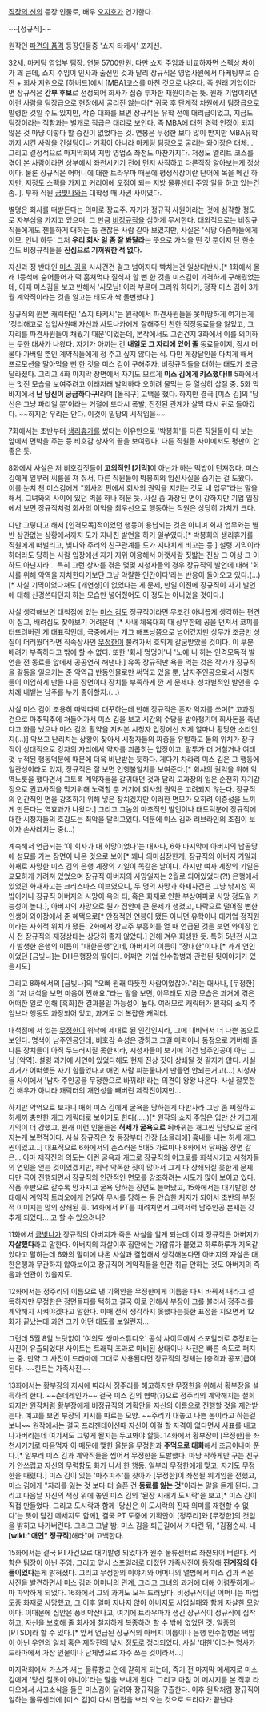 [[직장의 신]]의 등장 인물로, 배우 [[오지호]]가 연기한다.

~~[정규직]~~

원작인 [[파견의 품격]] 등장인물중 '쇼지 타케시' 포지션. 

32세. 마케팅 영업부 팀장. 연봉 5700만원. 다만 쇼지 주임과 비교하자면 스펙상 차이가 꽤 큰데, 쇼지 주임이 인사과 출신인 것과 달리 장규직은 영업사원에서 마케팅부로 승진 + 회사 지원으로 [하버드]에서 [MBA]코스를 마친 것으로 나온다. 즉 원래 기업이라면 장규직은 '''간부 후보'''로 선정되어 회사가 집중 투자한 재원이라는 뜻. 원래 기업이라면 이런 사람을 팀장급으로 현장에서 굴리진 않는다[* 귀국 후 단계적 차원에서 팀장급으로 발령한 것일 수도 있지만, 작중 대화를 보면 장규직은 유학 전에 대리급이었고, 지금도 팀장이라는 직함과는 별개로 직급은 대리로 보인다. 즉 MBA에 대한 경력 인정이 되지 않은 것 마냥 이렇다 할 승진이 없었다는 것. 연봉은 무정한 보다 많이 받지만 MBA유학까지 시킨 사람을 컨설팅이나 기획이 아니라 마케팅 팀장으로 굴리는 와이장은 대체... 그리고 결정적으로 마지막회의 지방 영업소 좌천도 마찬가지다. 저정도 엘리트 코스를 겪어 본 사람이라면 상부에서 좌천시키기 전에 먼저 사직하고 다른직장 알아보는게 정상이다. 물론 장규직은 어머니에 대한 트라우마 때문에 평생직장이란 단어에 목을 메긴 하지만, 저정도 스펙을 가지고 커리어에 오점이 되는 지방 물류센터 주임 일을 하고 있는건 좀..]. 부하 직원 [[금빛나]]와는 대학생 때 사귄 사이였다.

별명은 회사를 떠받든다는 의미로 장교주. 자기가 정규직 사원이라는 것에 심각할 정도로 자부심을 가지고 있으며, 그 만큼 [[비정규직]]을 심하게 무시한다. 대외적으로는 비정규직들에게도 젠틀하게 대하는 등 괜찮은 사람 같아 보였지만, 사실은 '식당 아줌마들에게 이모, 언니 하듯' 그저 '''우리 회사 일 좀 잘 봐달라'''는 뜻으로 가식을 떤 것 뿐이지 단 한순간도 비정규직들을 '''진심으로 기꺼워한 적 없다.''' 

자신과 정 반대인 [[미스 김]]을 사사건건 걸고 넘어지다 빡치는건 일상다반사.[* 1화에서 몰래 1등석에 숨어들어가 떡 훔쳐먹다 질식사 할 뻔 한 것을 미스김이 과격하게 구해줬었는데, 이때 미스김을 보고 반해서 '사모님!'이라 부르며 그리워 하다가, 정작 미스 김이 3개월 계약직이라는 것을 알고는 태도가 싹 돌변했다.]

장규직의 원본 캐릭터인 '쇼지 타케시'는 원작에서 파견사원들을 못마땅하게 여기는게 '정리해고로 십입사원때 자신과 사토나카에게 잘해주던 친한 직장동료들을 잃었고, 그 자리를 파견사원들이 채웠기 때문'이었는데, 본작에서도 그런건지 3화에서 이를 의미하는 듯한 대사가 나왔다. 자기가 아끼는 건 '''내일도 그 자리에 있어 줄''' 동료들이지, 잠시 머물다 가버릴 뿐인 계약직들에게 정 주고 싶지 않다는 식. 다만 게장달인을 다치게 해서 프로모션을 말아먹을 뻔 한 것을 미스 김이 구해주자, 비정규직들을 대하는 태도가 조금 달라졌다. 그리고 4화 마지막 장면에서 자기도 모르게 '''미스 김에게 키스했다!!!''' 5화에서는 멋진 모습을 보여주려고 이래저래 발악하다 오히려 물먹는 등 열심히 삽질 중. 5화 막바지에서 '''난 당신이 궁금하다구!'''라며 [돌직구] 고백을 했다. 하지만 결국 [미스 김]의 '당신은 그냥 파리일 뿐'이라는 거절에 또다시 폭발, 진전된 관계가 살짝 다시 뒤로 돌아갔다. ~~하지만 우리는 안다. 이것이 밀당의 시작임을~~

7화에서는 초반부터 [[생리휴가]]를 썼다는 이유만으로 '박봉희'를 다른 직원들이 다 보는 앞에서 면박을 주는 등 비호감 상사의 끝을 보여줬다. 다른 직원들 사이에서도 평판이 안좋은 듯.

8화에서 사실은 저 비호감짓들이 '''고의적인 [기믹]'''이 아닌가 하는 떡밥이 던져졌다. 미스 김에게 일부러 씨름을 져 줘서, 다른 직원들이 박봉희의 임신사실을 숨기는 걸 도왔다. 이를 눈치 챈 미스김에게 "회사의 편에서 회사의 권익을 지키는 것도 내 업무"라는 말을 해서, 그녀와의 사이에 있던 벽을 하나 허문 듯. 사실 좀 과장된 면이 강하지만 기업 입장에서 보면 장규직처럼 회사의 이익을 최우선으로 행동하는 직원은 상당히 가치가 크다. 

다만 그렇다고 해서 [인격모독]적이었던 행동이 용납되는 것은 아니며 회사 업무와는 별반 상관없는 상황에서까지 도가 지나친 발언을 하기 일쑤였다.[* 박봉희의 생리휴가를 직원에게 떠벌리고, 빛나와 주리의 친구관계를 도가 지나치게 비꼬는 등.] 설령 기믹이라 하더라도 당하는 사람 입장에선 자기 지위 이용해서 아랫사람 짓밟는 진상 그 이상 그 이하도 아닌지라... 특히 그런 상사를 겪은 몇몇 시청자들의 경우 장규직의 발언에 대해 '회사를 위해 악역을 자처한다기보단 그냥 악랄한 인간이다'라는 반응이 돌아오고 있다.(...)[* 사실 기믹이었다쳐도 [개연성]이 없었다는 게 문제, 만일 이전에 장규직이 자기 발언에 대해 신경쓴다던지 하는 모습만 넣어줬어도 이 정도는 아니었을 것이다.]

사실 생각해보면 대척점에 있는 [[미스 김]]도 정규직이라면 무조건 아니꼽게 생각하는 편견이 짙고, 배려심도 찾아보기 어려운데 [* 사내 체육대회 때 상무한테 공을 던져서 코피를 터뜨려버린 게 대표적인데, 극중에서는 개그 해프닝쯤으로 넘어갔지만 상무가 조금만 성질이 더러웠더라면 직속상사인 [[무정한]]이 불려가서 호되게 갈굼받았을 것이다. 이 부분 배려가 부족하다고 밖에 할 수 없다. 또한 '회사 멍멍이'니 '노예'니 하는 인격모독적 발언을 전 동료들 앞에서 공공연히 해댄다.] 유독 장규직만 욕을 먹는 것은 작가가 장규직을 갈등을 일으키는 준 악역급 반동인물로만 써먹고 있을 뿐, 남자주인공으로서 시청자들이 이입하게 만들 다른 장면이나 장치를 부족하게 깐 게 문제다. 성차별적인 발언을 수차례 내뱉는 남주를 누가 좋아할지.(...)

사실 미스 김이 조용히 따박따박 대꾸하는데 반해 장규직은 혼자 억지를 쓰며[* 고과장 건으로 마추픽추에 쳐들어가서 미스 김을 보고 시간외 수당을 받아챙기며 회사돈을 축낸다고 화를 냈으나 미스 김의 활약을 지켜본 시청자 입장에선 저게 얼마나 황당한 소리인지(...)]  악쓰고 난리치는 상황이 잦아서 시청자들의 짜증을 유발하고 둘의 위치가 장규직이 상대적으로 강자의 자리에서 약자를 괴롭히는 입장이고, 말투가 더 거칠거나 여태껏 누적된 행동덕분에 때문에 더욱 비난받는 듯하다. 게다가 차라리 미스 김은 그 행동에 일관성이라도 있지, 장규직은 잘 보면 언행불일치를 보여준다.[* 회사의 권익을 위해 악역노릇을 했다면서 그토록 계약자들을 갈궈대던 것과 달리 고과장의 일은 순전히 자기감정으로 권고사직을 막기위해 노력할 뿐 거기에 회사의 권익은 고려되지 않는다. 장규직의 인간적인 면을 강조하기 위해 넣은 장치겠지만 이러한 면모가 오히려 이중성을 느끼게 만든다는 역효과가 나왔다.] 그리고 그놈의 마초적인 발언이나 태도덕분에 장규직에 대한 시청자들의 호감도는 최악을 달리고있다. 덕분에 미스 김과 러브라인의 조짐이 보이자 손사레치는 중(...) 

계속해서 언급되는 '이 회사가 내 희망이었다'는 대사나, 6화 마지막에 아버지의 납골당에 성묘를 가는 장면이 나온 것으로 보아[* 꽤나 의미심장한게, 장규직의 아버지 기일과 화재로 사망한 미스 김의 은행 계장의 기일이 똑같은 날이다. 하지만 여자 계장의 기일은 교묘하게 가려져 있었으며 장규직 아버지의 사망일자는 2월로 되어있었다(?!) 은행에서 있었던 화재사고는 크리스마스 이브였으니, 두 명의 사망과 화재사건은 그냥 낚시성 떡밥이거나 장규직 아버지의 사망이 옥의 티, 혹은 화재로 인한 부상여파로 사망 정도일 가능성이 높다.], 아버지의 사망으로 뭔가 집안에 큰 문제가 생겼고, 나락으로 떨어질 뻔한 인생이 와이장에서 준 혜택으로[* 안정적인 연봉이 됐든 아니면 유학이나 대기업 정직원이라는 사회적 위치가 됐든. 2화에서 장교주 부흥회를 열 때 언급된 것을 보면 와이장 입사 전 장규직의 재정상태는 상당히 좋지 않았다.] 인해 겨우 회생한 듯. 특히 5년전 사고가 발생한 은행의 이름이 "대한은행"인데, 아버지의 이름이 "장대한"이다.[* 과거 연인이었던 [금빛나]는 DH은행장의 딸이다. 어쩌면 기업 인수합병과 관련된 뒷이야기가 있을지도]

그리고 8화에서의 [금빛나]의 "오빠 원래 따뜻한 사람이었잖아."라는 대사나, [무정한]의 "저 녀석을 보면 마음이 짠해요."라는 말을 보면, 아무래도 지금 모습은 과거에 겪은 어떠한 일로 인해 [흑화]한 결과물일 가능성이 높다. 여러모로 캐릭터가 원작의 쇼지 주임보다 행동도 과장되어 있고, 과거도 더 복잡한 캐릭터.

대척점에 서 있는 [[무정한]]이 워낙에 제대로 된 인간인지라, 그에 대비돼서 더 나쁜 놈으로 보인다. 명색이 남주인공인데, 비호감 속성은 강하고 그걸 매력이나 동정으로 커버해 줄 다른 장치들이 아직 두드러지질 못한지라, 시청자들이 보기에 이건 남주인공이 아닌 그냥 [악역]. 설령 과거에 사연이 있었다해도 현재 진상 짓이 상쇄될 것 같지가 않다. 사실 과거가 어떠했든 자기 힘들었다고 애먼 사람 피눈물나게 만들면 안되는거고(...) 시청자들 사이에서 '남자 주인공을 무정한으로 바꿔라!'라는 의견이 왕왕 나온다. 사실 잘못한건 배우가 아니라 캐릭터의 개연성을 빼버린 제작진이지만...


하지만 악역으로 보자니 매회 미스 김에게 굴욕을 당하는게 다반사라 그냥 좀 찌질하고 허세끼 충만한 개그 캐릭터로 보이기도 한다(.....)[* 원작의 쇼지 주임은 입만 산 개그캐 기믹이 더 강했고, 원래 이런 인물들은 '''허세가 굴욕으로''' 뒤바뀌는 개그씬 담당으로 굴려지는게 보편적이다. 사실 장규직은 첫 등장부터 간장 [소믈리에] 흉내를 내는 허세 개그씬이었고...] 대표적으로 6화에서의 촌스러운 5대5 가르마나 8화에서 닭싸움 장면 같은... 아마 제작진의 의도는 이런 굴욕과 개그로 장규직의 어그로를 희석시키고 시청자들의 연민을 얻는 것이었겠지만, 워낙 악독한 짓이 많아서 그게 다 상쇄되질 못한게 문제. 다만 극이 진행되면서 장규직의 인간적인 면모를 강조하려는 시도가 많이 보이고 있다. 작품 후반으로 갈수록 망가지고 굴욕 당하는 장면도 늘어났고, 15화에서는 대기발령 상태에서 계약직 트리오에게 연달아 무시를 당하는 등 안습한 처지가 되어서 초반의 부정적 이미지는 많의 상쇄된 듯. 14화에서 PT를 때려치면서 그럭저럭 남주인공 본새는 갖추게 되었다... 고 할 수 있으려나?

11화에서 [[금빛나]]가 장규직의 아버지가 죽은 사실을 알게 되는데 이때 장규직은 아버지가 '''자살했다'''라고 말한다. 아버지의 자살이후 집안에는 가압류가 붙었고 하루하루가 지옥같았다고 말하는데 6화의 말미에 나온 사실과 결합해서 생각해본다면 아버지의 자살은 대한은행과 무관하지 않아보이고 장규직이 계약직들을 인간 취급 안하는 것도 아버지의 죽음과 연관이 있을지도.

12화에서는 정주리의 이름으로 낸 기획안을 무정한에게 이름을 다시 바꿔서 내라고 설득하지만 무정한은 정면돌파를 택하고 결국 이로 인해서 부장이 그를 불러서 정주리를 계약해지 시켜야겠다고 말한다. 이때 전혀 생각하지 못했다는듯한 표정을 지으면서 12화가 끝났는데 과연 그가 어떤 태도를 보일런지...

그런데 5월 8일 느닷없이 '여의도 쌍마스튜디오' 공식 사이트에서 스포일러로 추정되는 사진이 유출되었다! 사이트는 트래픽 초과로 마비된 상태이나 사진은 빠른 속도로 퍼지는 중. 만약 그 사진이 드라마에 그대로 사용된다면 장규직의 정체는 [충격과 공포]급이 된다. ~~힌트는 가족사진~~

13화에서는 황부장의 지시에 따라서 정주리를 해고하지만 무정한을 위해서 황부장을 설득하려 한다. ~~츤데레인가~~ 결국 미스 김의 협박(?)으로 정주리의 계약해지는 철회되지만 원작처럼 황부장에게 비정규직의 기획안을 자신의 이름으로 진행할 것을 제안받는다. 예고를 보면 부장의 지시를 따르는 모양. ~~주리가 대놓고 나쁜 놈이라고 하는걸 보니~~ 원작에서는 결국 프리젠테이션때 자신이 이걸 할 자격이 없다면서 사표를 내고 나가버리는데 여기서도 그렇게 될지는 두고봐야 할듯.
14화에서 황부장이 [무정한]을 좌천시키기로 마음먹자 이 때문에 맺힌 울분을 무정한과 '''주먹으로 대화'''해서 조금이나마 푼다.[* 일부러 미스 김과 계약직들을 씹어서 무정한을 도발했다. 마냥 착하게만 구는 친구가 안쓰럽고 자신의 무력함도 화가 나서 한 행동. 일부러 무정한에게 맞고, 자기도 무정한을 때렸다.]
미스 김이 있는 '마추피추'를 찾아가 [무정한]이 좌천될 위기임을 전했고, 미스 김에게 "자리를 잃는 것 보다 더 슬픈 건 '''동료를 잃는 것'''"이라는 말을 듣게 된다. 그리고 다음날 자신의 책상 위에 놓인 미스 김의 '된장 시래기 도시락'을 보고[* 미스 김이 직접 만들었다. 그리고 도시락과 함께 '당신은 이 도시락의 진짜 의미를 재현할 수 없다'는 뜻이 담긴 메세지도 함께], 결국 PT 도중에 기획안이 [정주리]와 [무정한]의 것임을 밝히고 나가버린다.
그리고 그날 밤. 미스 김을 퇴근길에서 기다린 뒤, "김점순씨. 내 '''[wiki:"애인" 정규직]'''해라"며 고백한다.

15화에서는 결국 PT사건으로 대기발령 되었다가 원주 물류센터로 좌천되어 버린다. 직함은 팀장이 아닌 주임. 
그리고 앞서 스포일러로 터졌던 가족사진이 등장해 '''진계장의 아들이었다'''는게 밝혀졌다. 그리고 무정한의 이야기와 어머니의 앨범에서 미스 김과 찍은 사진을 발견하면서 미스 김과 어머니의 관계, 그리고 그녀의 과거에 대해 어렴풋하게나마 파악하게 되었다.
16화에서 그의 과거도 모두 드러났다. 비정규직이던 어머니는 파업 도중 화재로 사망했고, 그 이후 얼마 지나지 않아 아버지도 사업실패와 함께 자살한 모양이다. 이때문에 집안은 풍비박산나고, 여기에 트라우마가 생긴 장규직이 정규직에 집착하고, 자신을 보호해 줄 회사에 철저하게 복종하려 할 수 밖에 없었던 것. 일종의 [PTSD]라 할 수 있다.[* 앞서 언급된 장규직의 아버지 이름이나 은행 인수합병은 떡밥이 아닌 우연의 일치 혹은 제작진의 낚시 정도로 정리되었다. 사실 '대한'이라는 명사가 드라마에서 가상 인물이나 단체명으로 자주 쓰는 것이라서...] 

마지막회에서 가스가 새는 물류창고 안에 갇히게 되는데, 죽기 전 마지막 메세지로 미스 김에게 '당신 잘못이 아니야'라는 말을 보내게 된다. 그리고 마침 이 메시지를 본 직후 라디오에서 사고소식을 들은 미스김이 달려와 장규직을 구출한다. 이후 원작처럼 장규직이 일하는 물류센터에 [미스 김]이 다시 면접을 보러 오는 것으로 드라마가 끝난다.

